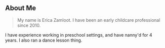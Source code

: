 ## About Me <div id="about" />

> My name is Erica Zamloot. I have been an early childcare professional since 2010.

I have experience working in preschool settings, and have nanny'd for 4 years. I also ran a dance lesson thing.
